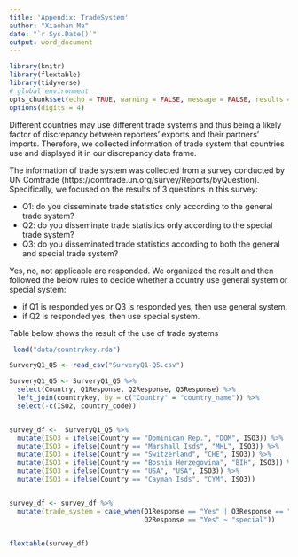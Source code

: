 ```yaml
---
title: 'Appendix: TradeSystem'
author: "Xiaohan Ma"
date: "`r Sys.Date()`"
output: word_document
---
```


```r

library(knitr)
library(flextable)
library(tidyverse)
# global environment
opts_chunk$set(echo = TRUE, warning = FALSE, message = FALSE, results = 'asis')
options(digits = 4)

```


Different countries may use different trade systems and thus being a likely factor of discrepancy between reporters' exports and their partners' imports. Therefore, we collected information of trade system that countries use and displayed it in our discrepancy data frame. 

The information of trade system was collected from a survey conducted by UN Comtrade (https://comtrade.un.org/survey/Reports/byQuestion). Specifically, we focused on the results of 3 questions in this survey:

- Q1: do you disseminate trade statistics only according to the general trade system?
- Q2: do you disseminate trade statistics only according to the special trade system?
- Q3: do you disseminated trade statistics according to both the general and special trade system?

Yes, no, not applicable are responded. We organized the result and then followed the below rules to decide whether a country use general system or special system:

- if Q1 is responded yes or Q3 is responded yes, then use general system.
- if Q2 is responded yes, then use special system.

Table below shows the result of the use of trade systems


```r
 load("data/countrykey.rda")

SurveryQ1_Q5 <- read_csv("SurveryQ1-Q5.csv")

SurveryQ1_Q5 <- SurveryQ1_Q5 %>%
  select(Country, Q1Response, Q2Response, Q3Response) %>%
  left_join(countrykey, by = c("Country" = "country_name")) %>%
  select(-c(ISO2, country_code))


survey_df <-  SurveryQ1_Q5 %>%
  mutate(ISO3 = ifelse(Country == "Dominican Rep.", "DOM", ISO3)) %>%
  mutate(ISO3 = ifelse(Country == "Marshall Isds", "MHL", ISO3)) %>%
  mutate(ISO3 = ifelse(Country == "Switzerland", "CHE", ISO3)) %>%
  mutate(ISO3 = ifelse(Country == "Bosnia Herzegovina", "BIH", ISO3)) %>%
  mutate(ISO3 = ifelse(Country == "USA", "USA", ISO3)) %>%
  mutate(ISO3 = ifelse(Country == "Cayman Isds", "CYM", ISO3))


survey_df <- survey_df %>%
  mutate(trade_system = case_when(Q1Response == "Yes" | Q3Response == "Yes" ~ "general",
                                  Q2Response == "Yes" ~ "special"))


flextable(survey_df)
```



